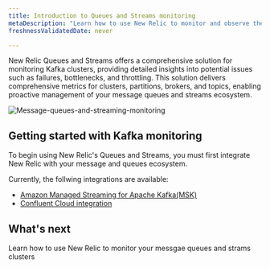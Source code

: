 ```yaml
---
title: Introduction to Queues and Streams monitoring
metaDescription: "Learn how to use New Relic to monitor and observe the performance of your Kafka message queues and streaming data."
freshnessValidatedDate: never

---
```


New Relic  Queues and Streams offers a comprehensive solution for monitoring Kafka clusters, providing detailed insights into potential issues such as failures, bottlenecks, and throttling.
This solution delivers comprehensive metrics for clusters, partitions, brokers, and topics, enabling proactive management of your message queues and streams ecosystem. 

<img
  title="Message-queues-and-streaming-monitoring"
  alt="Message-queues-and-streaming-monitoring"
  src="/images/kafka-monitoring.webp"
/>

## Getting started with Kafka monitoring

To begin using New Relic's Queues and Streams, you must first integrate New Relic with your message and queues ecosystem. 

Currently, the follwing integrations are available:

* [Amazon Managed Streaming for Apache Kafka(MSK)](/docs/message-queues-streaming/amazon-msk-integration/introduction)
* [Confluent Cloud integration](/docs/message-queues-streaming/confluent-cloud-integration/introduction)



## What's next

<DocTiles>
  
  <DocTile title="Data and UI" path="/docs/message-queues-streaming/ui-data/understand-ui" >Learn how to use New Relic to monitor your messgae queues and strams clusters</DocTile>
</DocTiles>